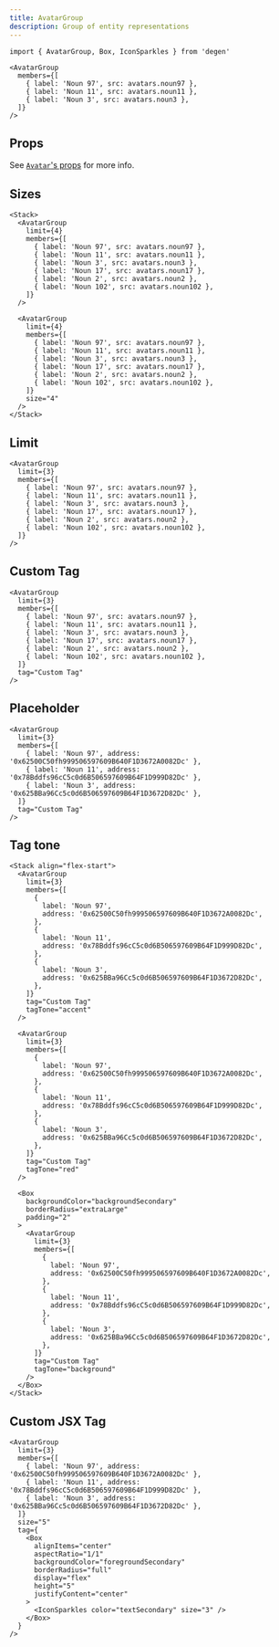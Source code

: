 ```yaml
---
title: AvatarGroup
description: Group of entity representations
---
```


```tsx
import { AvatarGroup, Box, IconSparkles } from 'degen'
```

```tsx live=true expand=true
<AvatarGroup
  members={[
    { label: 'Noun 97', src: avatars.noun97 },
    { label: 'Noun 11', src: avatars.noun11 },
    { label: 'Noun 3', src: avatars.noun3 },
  ]}
/>
```

## Props

See [`Avatar`'s props](/components/Avatar#props) for more info.

<PropsTable sourceLink={sourceLink} types={types} />

## Sizes

```tsx live=true
<Stack>
  <AvatarGroup
    limit={4}
    members={[
      { label: 'Noun 97', src: avatars.noun97 },
      { label: 'Noun 11', src: avatars.noun11 },
      { label: 'Noun 3', src: avatars.noun3 },
      { label: 'Noun 17', src: avatars.noun17 },
      { label: 'Noun 2', src: avatars.noun2 },
      { label: 'Noun 102', src: avatars.noun102 },
    ]}
  />

  <AvatarGroup
    limit={4}
    members={[
      { label: 'Noun 97', src: avatars.noun97 },
      { label: 'Noun 11', src: avatars.noun11 },
      { label: 'Noun 3', src: avatars.noun3 },
      { label: 'Noun 17', src: avatars.noun17 },
      { label: 'Noun 2', src: avatars.noun2 },
      { label: 'Noun 102', src: avatars.noun102 },
    ]}
    size="4"
  />
</Stack>
```

## Limit

```tsx live=true expand=true
<AvatarGroup
  limit={3}
  members={[
    { label: 'Noun 97', src: avatars.noun97 },
    { label: 'Noun 11', src: avatars.noun11 },
    { label: 'Noun 3', src: avatars.noun3 },
    { label: 'Noun 17', src: avatars.noun17 },
    { label: 'Noun 2', src: avatars.noun2 },
    { label: 'Noun 102', src: avatars.noun102 },
  ]}
/>
```

## Custom Tag

```tsx live=true expand=true
<AvatarGroup
  limit={3}
  members={[
    { label: 'Noun 97', src: avatars.noun97 },
    { label: 'Noun 11', src: avatars.noun11 },
    { label: 'Noun 3', src: avatars.noun3 },
    { label: 'Noun 17', src: avatars.noun17 },
    { label: 'Noun 2', src: avatars.noun2 },
    { label: 'Noun 102', src: avatars.noun102 },
  ]}
  tag="Custom Tag"
/>
```

## Placeholder

```tsx live=true expand=true
<AvatarGroup
  limit={3}
  members={[
    { label: 'Noun 97', address: '0x62500C50fh999506597609B640F1D3672A0082Dc' },
    { label: 'Noun 11', address: '0x78Bddfs96cC5c0d6B506597609B64F1D999D82Dc' },
    { label: 'Noun 3', address: '0x625BBa96Cc5c0d6B506597609B64F1D3672D82Dc' },
  ]}
  tag="Custom Tag"
/>
```

## Tag tone

```tsx live=true expand=true
<Stack align="flex-start">
  <AvatarGroup
    limit={3}
    members={[
      {
        label: 'Noun 97',
        address: '0x62500C50fh999506597609B640F1D3672A0082Dc',
      },
      {
        label: 'Noun 11',
        address: '0x78Bddfs96cC5c0d6B506597609B64F1D999D82Dc',
      },
      {
        label: 'Noun 3',
        address: '0x625BBa96Cc5c0d6B506597609B64F1D3672D82Dc',
      },
    ]}
    tag="Custom Tag"
    tagTone="accent"
  />

  <AvatarGroup
    limit={3}
    members={[
      {
        label: 'Noun 97',
        address: '0x62500C50fh999506597609B640F1D3672A0082Dc',
      },
      {
        label: 'Noun 11',
        address: '0x78Bddfs96cC5c0d6B506597609B64F1D999D82Dc',
      },
      {
        label: 'Noun 3',
        address: '0x625BBa96Cc5c0d6B506597609B64F1D3672D82Dc',
      },
    ]}
    tag="Custom Tag"
    tagTone="red"
  />

  <Box
    backgroundColor="backgroundSecondary"
    borderRadius="extraLarge"
    padding="2"
  >
    <AvatarGroup
      limit={3}
      members={[
        {
          label: 'Noun 97',
          address: '0x62500C50fh999506597609B640F1D3672A0082Dc',
        },
        {
          label: 'Noun 11',
          address: '0x78Bddfs96cC5c0d6B506597609B64F1D999D82Dc',
        },
        {
          label: 'Noun 3',
          address: '0x625BBa96Cc5c0d6B506597609B64F1D3672D82Dc',
        },
      ]}
      tag="Custom Tag"
      tagTone="background"
    />
  </Box>
</Stack>
```

## Custom JSX Tag

```tsx live=true expand=true
<AvatarGroup
  limit={3}
  members={[
    { label: 'Noun 97', address: '0x62500C50fh999506597609B640F1D3672A0082Dc' },
    { label: 'Noun 11', address: '0x78Bddfs96cC5c0d6B506597609B64F1D999D82Dc' },
    { label: 'Noun 3', address: '0x625BBa96Cc5c0d6B506597609B64F1D3672D82Dc' },
  ]}
  size="5"
  tag={
    <Box
      alignItems="center"
      aspectRatio="1/1"
      backgroundColor="foregroundSecondary"
      borderRadius="full"
      display="flex"
      height="5"
      justifyContent="center"
    >
      <IconSparkles color="textSecondary" size="3" />
    </Box>
  }
/>
```
